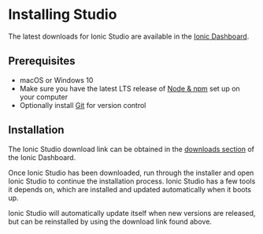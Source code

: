 # Installing Studio

The latest downloads for Ionic Studio are available in the [Ionic Dashboard](https://dashboard.ionicframework.com/personal/downloads).

## Prerequisites

- macOS or Windows 10
- Make sure you have the latest LTS release of [Node &amp; npm](../../intro/environment.mdx#node-npm) set up on your computer
- Optionally install [Git](../../intro/environment.mdx#git) for version control

## Installation

The Ionic Studio download link can be obtained in the [downloads section](https://dashboard.ionicframework.com/personal/downloads) of the Ionic Dashboard.

Once Ionic Studio has been downloaded, run through the installer and open Ionic Studio to continue the installation process. Ionic Studio has a few tools it depends on, which are installed and updated automatically when it boots up.

Ionic Studio will automatically update itself when new versions are released, but can be reinstalled by using the download link found above.
